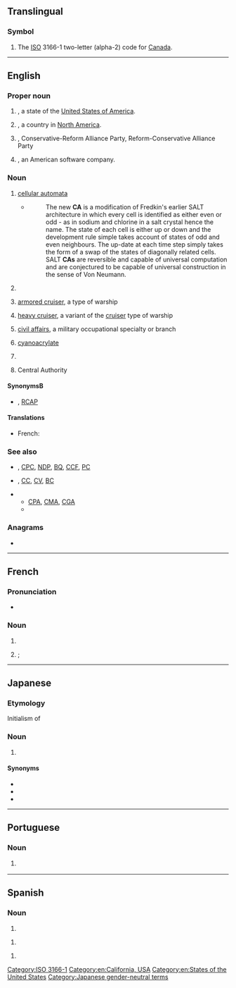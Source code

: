 {{also|Appendix:Variations of "ca"}}
==Translingual==

===Symbol===
{{head|mul|symbol}}

# The [[ISO]] 3166-1 two-letter (alpha-2) code for [[Canada]].

[[Category:ISO 3166-1]]

----

==English==

===Proper noun===
{{en-proper noun}}

# {{abbreviation of|en|California|nodot=1}}, a state of the [[United States of America]].
# {{abbreviation of|en|Canada||nodot=1}}, a country in [[North America]].
# {{lb|en|Canada|politics}} {{initialism of|en|{{w|Canadian Alliance}}}}, Conservative-Reform Alliance Party, Reform-Conservative Alliance Party
# {{initialism of|en|{{w|Computer Associates}}}}, an American software company.

===Noun===
{{en-noun|~}}

# {{lb|en|computing}} [[cellular automata]]
#* {{quote-web
|en
|date=2012-07-03
|author=Mike James
|title=A New Computational Universe - Fredkin's SALT CA
|site=www.i-programmer.info
|url=http://www.i-programmer.info/news/112-theory/4445-a-new-computational-universe-fredkins-salt-ca.html
|accessdate=2012-10-25}}
#*: The new '''CA''' is a modification of Fredkin's earlier SALT architecture in which every cell is identified as either even or odd - as in sodium and chlorine in a salt crystal hence the name. The state of each cell is either up or down and the development rule simple takes account of states of odd and even neighbours. The up-date at each time step simply takes the form of a swap of the states of diagonally related cells. SALT '''CAs''' are reversible and capable of universal computation and are conjectured to be capable of universal construction in the sense of Von Neumann.
# {{lb|en|computing}} {{initialism of|en|[[certificate]] [[authority]]}}
# {{lb|en|US|nautical}} [[armored cruiser]], a type of warship
# {{lb|en|US|nautical}} [[heavy cruiser]], a variant of the [[cruiser]] type of warship
# {{lb|en|US|military}} [[civil affairs]], a military occupational specialty or branch
# {{lb|en|organic compound}} [[cyanoacrylate]]
# {{lb|en|Scotland|Canada|AU|NZ|South Africa|accounting}} {{initialism of|en|chartered accountant}}
# Central Authority

====SynonymsB====
* {{sense|Canadian politics}} {{l|en|CRAP}}, [[RCAP]]

====Translations====
{{trans-top|chartered accountant}}
* French: {{t+|fr|CA|lit=comptable agréé}}
{{trans-mid}}
{{trans-bottom}}

===See also===
* {{sense|Canadian politics}} {{l|en|LPC}}, [[CPC]], [[NDP]], [[BQ]], [[CCF]], [[PC]]
* {{sense|US navy}} {{l|en|CL}}, [[CC]], [[CV]], [[BC]]
* {{sense|accountant}}
** [[CPA]], [[CMA]], [[CGA]]
** {{pedia|Chartered Accountant}}

===Anagrams===
* {{anagrams|en|a=ac|-ac|A.C.|A/C|AC|Ac|a-c|a.c.|a/c|ac|ac-|ac.}}

[[Category:en:California, USA]]
[[Category:en:States of the United States]]

----

==French==

===Pronunciation===
* {{fr-IPA|cé-a}}

===Noun===
{{fr-noun|m}}

# {{abbreviation of|fr|[[conseil]] [[d']][[administration]]}}
# {{lb|fr|Canada|accounting}} {{l|en|CA}}; {{initialism of|fr|comptable agréé|gloss={{m|en|chartered accountant}}}}

----

==Japanese==

===Etymology===
Initialism of {{bor|ja|en|cabin attendant}}

===Noun===
{{ja-noun|シーエー}}

# {{l|en|flight attendant}}

====Synonyms====
* {{ja-r|客%室 乗%務%員|きゃく%しつ じょう%む%いん}}
* {{ja-r|キャビン アテンダント}}
* {{ja-r|スチュワーデス|lit=stewardess}}
{{C|ja|Occupations}}
[[Category:Japanese gender-neutral terms]]

----

==Portuguese==

===Noun===
{{pt-noun|f|-}}

# {{lb|pt|electricity}} {{abbreviation of|pt|corrente alternada}} {{l|en|AC}}

----

==Spanish==

===Noun===
{{es-noun|f|-}}

# {{initialism of|es|[[corriente]] [[alterna]]||[[AC]] or [[alternating current]]}}

{{es-noun|f|CC. AA.}}

# {{initialism of|es|[[comunidad autónoma]]}}

{{es-noun|m|CC. AA.}}

# {{initialism of|es|[[centro de alumnos]]}}